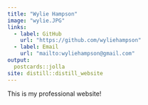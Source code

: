 ```yaml
---
title: "Wylie Hampson"
image: "wylie.JPG"
links:
  - label: GitHub
    url: "https://github.com/wyliehampson"
  - label: Email
    url: "mailto:wyliehampson@gmail.com"
output:
  postcards::jolla
site: distill::distill_website
---
```

 
This is my professional website!
